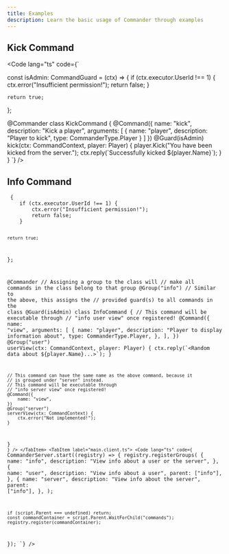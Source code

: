 ```yaml
---
title: Examples
description: Learn the basic usage of Commander through examples
---
```



## Kick Command

<Code lang="ts" code={`

const isAdmin: CommandGuard = (ctx) => {
    if (ctx.executor.UserId !== 1) {
        ctx.error("Insufficient permission!");
        return false;
    }

    return true;
};

@Commander
class KickCommand {
    @Command({
        name: "kick",
        description: "Kick a player",
        arguments: [
            {
                name: "player",
                description: "Player to kick",
                type: CommanderType.Player
            }
        ]
    })
    @Guard(isAdmin)
    kick(ctx: CommandContext, player: Player) {
        player.Kick("You have been kicked from the server.");
        ctx.reply(\`Successfully kicked \${player.Name}\`);
    }
}
`} />

## Info Command

<Tabs>
	<TabItem label="commands/ban.ts">
		<Code lang="ts" code={`
const isAdmin: CommandGuard = (ctx) => {
    if (ctx.executor.UserId !== 1) {
        ctx.error("Insufficient permission!");
        return false;
    }

    return true;
};

@Commander
// Assigning a group to the class will
// make all commands in the class belong to that group
@Group("info")
// Similar to the above, this assigns the
// provided guard(s) to all commands in the class
@Guard(isAdmin)
class InfoCommand {
	// This command will be executable through
	// "info user view" once registered!
	@Command({
		name: "view",
		arguments: [
			{
				name: "player",
				description: "Player to display information about",
				type: CommanderType.Player,
			},
		],
	})
	@Group("user")
	userView(ctx: CommandContext, player: Player) {
		ctx.reply(\`<Random data about \${player.Name}...>\`);
	}

	// This command can have the same name as the above command, because it
	// is grouped under "server" instead.
	// This command will be executable through
	// "info server view" once registered!
	@Command({
		name: "view",
	})
	@Group("server")
	serverView(ctx: CommandContext) {
		ctx.error("Not implemented!");
	}
}
		`} />
	</TabItem>
	<TabItem label="main.client.ts">
	<Code lang="ts" code={`
CommanderServer.start((registry) => {
	registry.registerGroups(
		{
			name: "info",
			description: "View info about a user or the server",
		},
		{
			name: "user",
			description: "View info about a user",
			parent: ["info"],
		},
		{
			name: "server",
			description: "View info about the server",
			parent: ["info"],
		},
	);

	if (script.Parent === undefined) return;
	const commandContainer = script.Parent.WaitForChild("commands");
	registry.register(commandContainer);
});
	`} />
	</TabItem>
</Tabs>